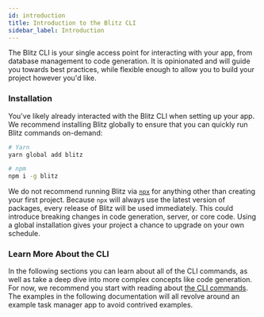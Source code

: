 ```yaml
---
id: introduction
title: Introduction to the Blitz CLI
sidebar_label: Introduction
---
```


The Blitz CLI is your single access point for interacting with your app, from database management to code generation. It is opinionated and will guide you towards best practices, while flexible enough to allow you to build your project however you'd like.

### Installation

You've likely already interacted with the Blitz CLI when setting up your app. We recommend installing Blitz globally to ensure that you can quickly run Blitz commands on-demand:

```bash
# Yarn
yarn global add blitz

# npm
npm i -g blitz
```

We do not recommend running Blitz via [`npx`](https://blog.npmjs.org/post/162869356040/introducing-npx-an-npm-package-runner) for anything other than creating your first project. Because `npx` will always use the latest version of packages, every release of Blitz will be used immediately. This could introduce breaking changes in code generation, server, or core code. Using a global installation gives your project a chance to upgrade on your own schedule.

### Learn More About the CLI

In the following sections you can learn about all of the CLI commands, as well as take a deep dive into more complex concepts like code generation. For now, we recommend you start with reading about [the CLI commands](commands.md). The examples in the following documentation will all revolve around an example task manager app to avoid contrived examples.
